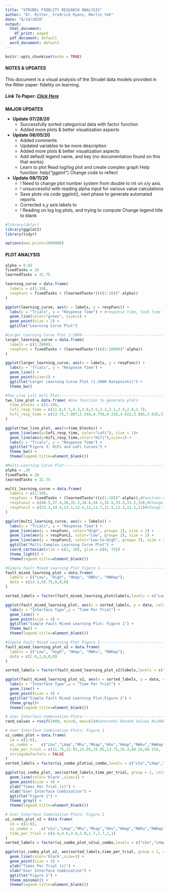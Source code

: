 ---
title: "STRUDEL FIDELITY RESEARCH ANALYSIS"
author: "Dr. Ritter, Fredrick Ryans, Martin Yeh"
date: "8/14/2020"
output:
  html_document:
    df_print: paged
  pdf_document: default
  word_document: default
---

```{r setup, include=FALSE}
knitr::opts_chunk$set(echo = TRUE)
```

#### **NOTES & UPDATES**
 This document is a visual analysis of the Strudel data models provided
 in the Ritter paper: fidelity on learning.

##### *Link To Paper:* [Click Here](http://acs.ist.psu.edu/papers/ritterM20.pdf)

**MAJOR UPDATES**

* **Update 07/28/20**
  + Successfully sorted categorical data with factor function
  + Added more plots & better visualization aspects

* **Update 08/05/20** 
  + Added comments
  + Updated variables to be more description
  + Added more plots & better visualization aspects
  + Add default legend name, and key (no documentation found on this that works)
  + Learn to plot
 Read log/log plot and create complex graph
 Help function: help("ggplot")
 Change code to reflect 

* **Update 08/11/20**
  + ! Need to change plot number system from double to int on x/y axis. 
  + ! unsuccessful with reading alpha input for various value calculations
  + Save plots via code ggplot(), next phase to generate automated reports 
  + Corrected x,y axis labels to
  + ! Reading on log log plots, and trying to compute 
 Change legend title to blank

```{r}
#library(dplyr)
library(ggplot2)
library(tidyr)

options(max.print=1000000)

```
  
  
#### **PLOT ANALYSIS**  


```{r echo=FALSE}
alpha = 0.02
fixedTasks = 26
learnedTasks = 32.75

learning_curve = data.frame(
  labels = c(1:10),
  respFunc = fixedTasks + (learnedTasks*((c(1:10))^-alpha))
)

ggplot(learning_curve, aes(x = labels, y = respFunc)) +
  labs(x = "Trials", y = "Response Time") + #response time, task time
  geom_line(color="green", size=1) +
  geom_point(size = 2) +
  ggtitle("Learning Curve Plot")

```

``` {r echo=FALSE}
#Larger Learning Curve Plot 1-2000----------------------------------------------
larger_learning_curve = data.frame(
  labels = c(1:2000),
  respFunc = fixedTasks + (learnedTasks*((c(1:2000))^-alpha))
)

ggplot(larger_learning_curve, aes(x = labels, y = respFunc)) + 
  labs(x = "Trials", y = "Response Time") +
  geom_line() +
  geom_point(size=1) +
  ggtitle("Larger Learning Curve Plot (1-2000 Datapoints)") +
  theme_bw()

```

``` {r echo=FALSE}
#Two Line Lofi Hifi Plot--------------------------------------------------------
two_line_plot = data.frame( #Use function to generate plots
  time_blocks = c(1:10),
  lofi_resp_time = c(11.8,5.5,4.3,3.8,3.5,3.2,3.1,2.9,2.8,2.7),
  hifi_resp_time = c(13.75,7.807,5.544,4.756,4.316,4.022,3.805,3.635,3.497,3.382)
)

ggplot(two_line_plot, aes(x=time_blocks)) +
  geom_line(aes(y=lofi_resp_time, color="Lofi"), size = 1)+ 
  geom_line(aes(y=hifi_resp_time,color="Hifi"),size=1) + 
  labs(x = "Trials", y = "Response Time") +
  ggtitle("Figure 3: HiFi and LoFi Curves") +
  theme_bw() + 
  theme(legend.title=element_blank())
```

``` {r echo=FALSE}
#Multi-Learning Curve Plot------------------------------------------------------
alpha = .20
fixedTasks = 26
learnedTasks = 32.75

multi_learning_curve = data.frame(
  labels = c(1:10),
  respFunc = fixedTasks + (learnedTasks*((c(1:10))^-alpha)),#Function working for this
  respFunc2 = c(40.5,37.4,36,35.2,34.6,34.1,33.8,33.5,33.2,33),#Change to working function
  respFunc3 = c(23.3,14.5,13.1,12.4,12,11.7,11.5,11.3,11.1,11)#Change to working function
)

ggplot(multi_learning_curve, aes(x = labels)) + 
  labs(x = "Trials", y = "Response Time") +
  geom_line(aes(y = respFunc, color="High", group= 1), size = 2) +
  geom_line(aes(y = respFunc2, color="Low", group= 2), size = 2) +
  geom_line(aes(y = respFunc3, color="Low-to-High", group= 3), size = 2) +
  ggtitle("Multi-Complex Learning Curve Plot") +
  coord_cartesian(xlim = c(1, 10), ylim = c(0, 75)) +
  theme_light() + 
  theme(legend.title=element_blank())

```

``` {r echo=FALSE}
#Simple Fault Mixed Learning Plot Figure 1--------------------------------------
fault_mixed_learning_plot = data.frame(
  labels = c("Low", "High", "HHap", "RWhu", "RWHap"),
  data = c(23.3,58.75,0,0,0)
)

sorted_labels = factor(fault_mixed_learning_plot$labels,levels = c("Low", "High", "HHap", "RWhu", "RWHap"))# (Funky Sort solution to be optmz)

ggplot(fault_mixed_learning_plot, aes(x = sorted_labels, y = data, color=sorted_labels, group= 1)) + 
  labs(x = "Interface Type",y = "Time Per Trial") +
  geom_line() +
  geom_point(size = 4) +
  ggtitle("Simple Fault Mixed Learning Plot: Figure 1") +
  theme_bw() + 
  theme(legend.title=element_blank())
```

``` {r echo=FALSE}
#Simple Fault Mixed Learning Plot Figure 2--------------------------------------
fault_mixed_learning_plot_v2 = data.frame(
  labels = c("Low", "High", "HHap", "RWhu", "RWHap"),
  data = c(2.6,1,0,0,0)
)

sorted_labels = factor(fault_mixed_learning_plot_v2$labels,levels = c("Low", "High", "HHap", "RWhu", "RWHap"))# (Funky Sort solution to be optmz)

ggplot(fault_mixed_learning_plot_v2, aes(x = sorted_labels, y = data, color=sorted_labels, group= 1)) + 
  labs(x = "Interface Type",y = "Time Per Trial") +
  geom_line() +
  geom_point(size = 4) +
  ggtitle("Simple Fault Mixed Learning Plot:Figure 2") +
  theme_gray()+ 
  theme(legend.title=element_blank())


```

``` {r echo=FALSE}
# User Interface Combination Plots-----------------------------------------------
rand_values = runif(2000, min=0, max=61)#Generates Random Values N=2000, i = 0-61

# User Interface Combination Plots: Figure 1
ui_combo_plot = data.frame(
  id = c(1:8),
  ui_combo = 	c("Lhu","LHap","Mhu","Mhap","Hhu","HHap","RWhu","RWHap"),		
  time_per_trial = c(11.75,12.95,15.95,15.95,13.75,35.4,60.25,60.25), 
  stringsAsFactors = FALSE
)
sorted_labels = factor(ui_combo_plot$ui_combo,levels = c("Lhu","LHap","Mhu","Mhap","Hhu","HHap","RWhu","RWHap"))

ggplot(ui_combo_plot, aes(sorted_labels,time_per_trial, group = 1, color=sorted_labels))+
  geom_line(color='black',size=1) +
  geom_point(size = 4) +
  ylab("Times Per Trial (s)") +
  xlab("User Interface Combination") +
  ggtitle("Figure 1") +
  theme_gray() + 
  theme(legend.title=element_blank())
```

``` {r echo=FALSE}
# User Interface Combination Plots: Figure 2
ui_combo_plot_v2 = data.frame(
  id = c(1:8),
  ui_combo = 	c("Lhu","LHap","Mhu","Mhap","Hhu","HHap","RWhu","RWHap"),		
  time_per_trial = c(4.6,4.6,3.8,3.8,1.7,1.7,1,1)
)
sorted_labels = factor(ui_combo_plot_v2$ui_combo,levels = c("Lhu","LHap","Mhu","Mhap","Hhu","HHap","RWhu","RWHap"))

ggplot(ui_combo_plot_v2, aes(sorted_labels,time_per_trial, group = 1, color=sorted_labels))+
  geom_line(color='black',size=1) +
  geom_point(size = 4) +
  ylab("Times Per Trial (s)") +
  xlab("User Interface Combination") +
  ggtitle("Figure 2") +
  theme_minimal() + 
  theme(legend.title=element_blank())
```